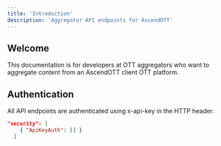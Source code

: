 ```yaml
---
title: 'Introduction'
description: 'Aggregator API endpoints for AscendOTT'
---
```


## Welcome

This documentation is for developers at OTT aggregators who want to aggregate content from an AscendOTT client OTT platform. 

## Authentication

All API endpoints are authenticated using x-api-key in the HTTP header.

```json
"security": [
    { "ApiKeyAuth": [] }
  ]
```
